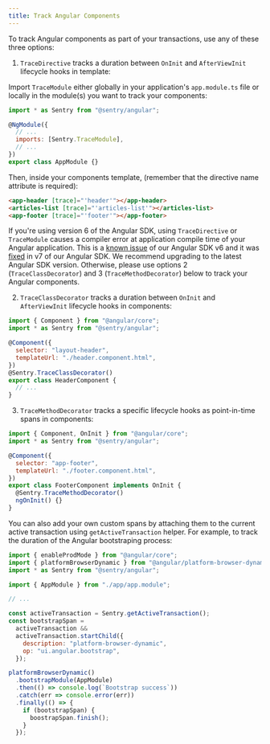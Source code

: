```yaml
---
title: Track Angular Components
---
```


To track Angular components as part of your transactions, use any of these three options:

1. `TraceDirective` tracks a duration between `OnInit` and `AfterViewInit` lifecycle hooks in template:

Import `TraceModule` either globally in your application's `app.module.ts` file or locally in the module(s)
you want to track your components:

```javascript
import * as Sentry from "@sentry/angular";

@NgModule({
  // ...
  imports: [Sentry.TraceModule],
  // ...
})
export class AppModule {}
```

Then, inside your components template, (remember that the directive name attribute is required):

```html
<app-header [trace]="'header'"></app-header>
<articles-list [trace]="'articles-list'"></articles-list>
<app-footer [trace]="'footer'"></app-footer>
```

<Alert level="info" title="Compatibility">

If you're using version 6 of the Angular SDK, using `TraceDirective` or `TraceModule` causes a
compiler error at application compile time of your Angular application. This is a [known issue](https://github.com/getsentry/sentry-javascript/issues/3282)
of our Angular SDK v6 and it was [fixed](https://github.com/getsentry/sentry-javascript/issues/4644)
in v7 of our Angular SDK. We recommend upgrading to the latest Angular SDK version.
Otherwise, please use options 2 (`TraceClassDecorator`) and 3 (`TraceMethodDecorator`)
below to track your Angular components.

</Alert>

2. `TraceClassDecorator` tracks a duration between `OnInit` and `AfterViewInit` lifecycle hooks in components:

```javascript
import { Component } from "@angular/core";
import * as Sentry from "@sentry/angular";

@Component({
  selector: "layout-header",
  templateUrl: "./header.component.html",
})
@Sentry.TraceClassDecorator()
export class HeaderComponent {
  // ...
}
```

3. `TraceMethodDecorator` tracks a specific lifecycle hooks as point-in-time spans in components:

```javascript
import { Component, OnInit } from "@angular/core";
import * as Sentry from "@sentry/angular";

@Component({
  selector: "app-footer",
  templateUrl: "./footer.component.html",
})
export class FooterComponent implements OnInit {
  @Sentry.TraceMethodDecorator()
  ngOnInit() {}
}
```

You can also add your own custom spans by attaching them to the current active transaction using `getActiveTransaction`
helper. For example, to track the duration of the Angular bootstraping process:

```javascript
import { enableProdMode } from "@angular/core";
import { platformBrowserDynamic } from "@angular/platform-browser-dynamic";
import * as Sentry from "@sentry/angular";

import { AppModule } from "./app/app.module";

// ...

const activeTransaction = Sentry.getActiveTransaction();
const bootstrapSpan =
  activeTransaction &&
  activeTransaction.startChild({
    description: "platform-browser-dynamic",
    op: "ui.angular.bootstrap",
  });

platformBrowserDynamic()
  .bootstrapModule(AppModule)
  .then(() => console.log(`Bootstrap success`))
  .catch(err => console.error(err))
  .finally(() => {
    if (bootstrapSpan) {
      boostrapSpan.finish();
    }
  });
```
